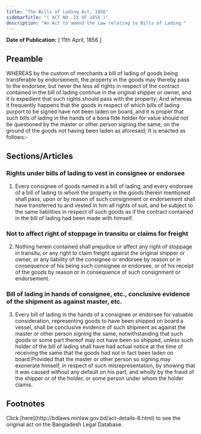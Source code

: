 ```yaml
---
title: "The Bills of Lading Act, 1856"
sidebarTitle: "( ACT NO. IX OF 1856 )"
description: "An Act to amend the Law relating to Bills of Lading."
---
```


**Date of Publication:** [ 11th April, 1856 ]

## Preamble

WHEREAS by the custom of merchants a bill of lading of goods being transferable by endorsement, the property in the goods may thereby pass to the endorsee, but never the less all rights in respect of the contract contained in the bill of lading continue in the original shipper or owner, and it is expedient that such rights should pass with the property; And whereas it frequently happens that the goods in respect of which bills of lading purport to be signed have not been laden on board, and it is proper that such bills of lading in the hands of a bona fide holder for value should not be questioned by the master or other person signing the same, on the ground of the goods not having been laden as aforesaid; It is enacted as follows:-

## Sections/Articles

### Rights under bills of lading to vest in consignee or endorsee

1. Every consignee of goods named in a bill of lading, and every endorsee of a bill of lading to whom the property in the goods therein mentioned shall pass, upon or by reason of such consignment or endorsement shall have transferred to and vested in him all rights of suit, and be subject to the same liabilities in respect of such goods as if the contract contained in the bill of lading had been made with himself.

### Not to affect right of stoppage in transitu or claims for freight

2. Nothing herein contained shall prejudice or affect any right of stoppage in transitu, or any right to claim freight against the original shipper or owner, or any liability of the consignee or endorsee by reason or in consequence of his being such consignee or endorsee, or of his receipt of the goods by reason or in consequence of such consignment or endorsement.

### Bill of lading in hands of consignee, etc., conclusive evidence of the shipment as against master, etc.

3. Every bill of lading in the hands of a consignee or endorsee for valuable consideration, representing goods to have been shipped on board a vessel, shall be conclusive evidence of such shipment as against the master or other person signing the same, notwithstanding that such goods or some part thereof may not have been so shipped, unless such holder of the bill of lading shall have had actual notice at the time of receiving the same that the goods had not in fact been laden on board:Provided that the master or other person so signing may exonerate himself, in respect of such misrepresentation, by showing that it was caused without any default on his part, and wholly by the fraud of the shipper or of the holder, or some person under whom the holder claims.

## Footnotes

<Note>
  Click [here](http://bdlaws.minlaw.gov.bd/act-details-8.html) to see the original act on the Bangladesh Legal Database.
</Note>
